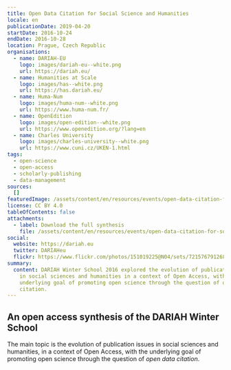 ```yaml
---
title: Open Data Citation for Social Science and Humanities
locale: en
publicationDate: 2019-04-20
startDate: 2016-10-24
endDate: 2016-10-28
location: Prague, Czech Republic
organisations:
  - name: DARIAH-EU
    logo: images/dariah-eu--white.png
    url: https://dariah.eu/
  - name: Humanities at Scale
    logo: images/has--white.png
    url: https://has.dariah.eu/
  - name: Huma-Num
    logo: images/huma-num--white.png
    url: https://www.huma-num.fr/
  - name: OpenEdition
    logo: images/open-edition--white.png
    url: https://www.openedition.org/?lang=en
  - name: Charles University
    logo: images/charles-university--white.png
    url: https://www.cuni.cz/UKEN-1.html
tags:
  - open-science
  - open-access
  - scholarly-publishing
  - data-management
sources:
  []
featuredImage: /assets/content/en/resources/events/open-data-citation-for-social-science-and-humanities/image.jpg
license: CC BY 4.0
tableOfContents: false
attachments:
  - label: Download the full synthesis
    file: /assets/content/en/resources/events/open-data-citation-for-social-science-and-humanities/DARIAH_Winter_School-FullSynthesis.pdf
social:
  website: https://dariah.eu
  twitter: DARIAHeu
  flickr: https://www.flickr.com/photos/151019225@N04/sets/72157679126801606/
summary:
  content: DARIAH Winter School 2016 explored the evolution of publication issues
    in social sciences and humanities in a context of Open Access, with the
    underlying goal of promoting open science through the question of open data
    citation.
---
```

## An open access synthesis of the DARIAH Winter School

The main topic is the evolution of publication issues in social sciences and humanities, in a context of Open Access, with the underlying goal of promoting open science through the question of *open data citation*.

